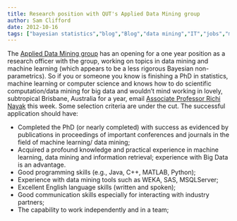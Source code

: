```yaml
---
title: Research position with QUT's Applied Data Mining group
author: Sam Clifford
date: 2012-10-16
tags: ["bayesian statistics","blog","Blog","data mining","IT","jobs","machine learning","nonparametrics","qut"]
---
```


The [Applied Data Mining group](http://www.applieddatamining.info/) has an opening for a one year position as a research officer with the group, working on topics in data mining and machine learning (which appears to be a less rigorous Bayesian non-parametrics). So if you or someone you know is finishing a PhD in statistics, machine learning or computer science and knows how to do scientific computation/data mining for big data and wouldn't mind working in lovely, subtropical Brisbane, Australia for a year, email [Associate Professor Richi Nayak](mailto:r.nayak@qut.edu.au) this week. Some selection criteria are under the cut. The successful application should have:

*   Completed the PhD (or nearly completed) with success as evidenced by publications in proceedings of important conferences and journals in the field of machine learning/ data mining;
*   Acquired a profound knowledge and practical experience in machine learning, data mining and information retrieval; experience with Big Data is an advantage.
*   Good programming skills (e.g., Java, C++, MATLAB, Python);
*   Experience with data mining tools such as WEKA, SAS, MSQLServer;
*   Excellent English language skills (written and spoken);
*   Good communication skills especially for interacting with industry partners;
*   The capability to work independently and in a team;
